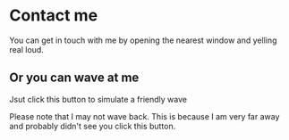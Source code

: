 
# Contact me

You can get in touch with me by opening the nearest window and yelling real loud.

## Or you can wave at me

Jsut click this button to simulate a friendly wave

<Wave />

Please note that I may not wave back. This is because I am very far away and probably didn't see you click this button.